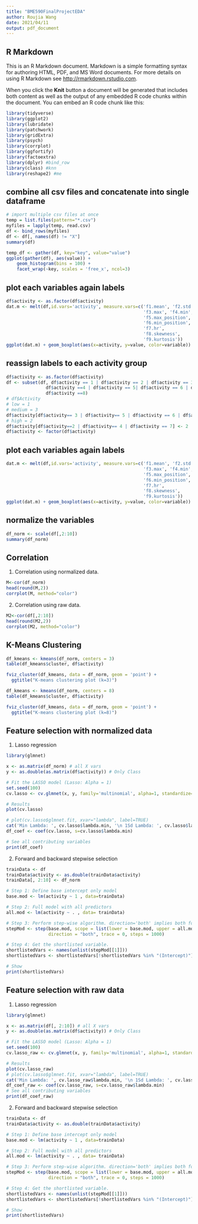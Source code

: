 ```yaml
---
title: "BME590FinalProjectEDA"
author: Roujia Wang
date: 2021/04/11
output: pdf_document
---
```


## R Markdown

This is an R Markdown document. Markdown is a simple formatting syntax for authoring HTML, PDF, and MS Word documents. For more details on using R Markdown see <http://rmarkdown.rstudio.com>.

When you click the **Knit** button a document will be generated that includes both content as well as the output of any embedded R code chunks within the document. You can embed an R code chunk like this:

```r
library(tidyverse)
library(ggplot2)
library(lubridate)
library(patchwork)
library(gridExtra)
library(psych)
library(corrplot)
library(ggfortify)
library(factoextra)
library(dplyr) #bind_row
library(class) #knn
library(reshape2) #me
```

## combine all csv files and concatenate into single dataframe

```r
# import multiple csv files at once
temp = list.files(pattern="*.csv")
myfiles = lapply(temp, read.csv)
df <- bind_rows(myfiles)
df <- df[, names(df) != "X"]
summary(df)
```


```r
temp_df <- gather(df, key="key", value="value")
ggplot(gather(df), aes(value)) + 
    geom_histogram(bins = 100) + 
    facet_wrap(~key, scales = 'free_x', ncol=3)
```

## plot each variables again labels

```r
df$activity <- as.factor(df$activity)
dat.m <- melt(df,id.vars='activity', measure.vars=c('f1.mean', 'f2.std', 
                                                    'f3.max', 'f4.min',
                                                    'f5.max_position', 
                                                    'f6.min_position',
                                                    'f7.hr', 
                                                    'f8.skewness',
                                                    'f9.kurtosis'))
ggplot(dat.m) + geom_boxplot(aes(x=activity, y=value, color=variable)) + theme(text = element_text(size=36))
```

## reassign labels to each activity group
```r
df$activity <- as.factor(df$activity)
df <- subset(df, df$activity == 1 | df$activity == 2 | df$activity == 3 | 
               df$activity ==4 | df$activity == 5| df$activity == 6 | df$activity == 7 | 
               df$activity ==8)
# df$Activity
# low = 1
# medium = 3
df$activity[df$activity== 3 | df$activity== 5 | df$activity == 6 | df$activity == 8] <- 3
# high = 2
df$activity[df$activity==2 | df$activity== 4 | df$activity == 7] <- 2
df$activity <- factor(df$activity)
```

## plot each variables again labels

```r
dat.m <- melt(df,id.vars='activity', measure.vars=c('f1.mean', 'f2.std', 
                                                    'f3.max', 'f4.min',
                                                    'f5.max_position', 
                                                    'f6.min_position',
                                                    'f7.hr', 
                                                    'f8.skewness',
                                                    'f9.kurtosis'))
ggplot(dat.m) + geom_boxplot(aes(x=activity, y=value, color=variable)) + theme(text = element_text(size=30))
```

## normalize the variables

```r
df_norm <- scale(df[,2:10])
summary(df_norm)
```

## Correlation
1. Correlation using normalized data. 
```r
M<-cor(df_norm)
head(round(M,2))
corrplot(M, method="color")
```

2. Correlation using raw data. 
```r
M2<-cor(df[,2:10])
head(round(M2,2))
corrplot(M2, method="color")
```

## K-Means Clustering
```r
df_kmeans <- kmeans(df_norm, centers = 3)
table(df_kmeans$cluster, df$activity)
```

```r
fviz_cluster(df_kmeans, data = df_norm, geom = 'point') + 
  ggtitle("K-means clustering plot (k=3)")
```

```r
df_kmeans <- kmeans(df_norm, centers = 8)
table(df_kmeans$cluster, df$activity)
```

```r
fviz_cluster(df_kmeans, data = df_norm, geom = 'point') + 
  ggtitle("K-means clustering plot (k=8)")
```

## Feature selection with normalized data
1. Lasso regression
```r
library(glmnet)

x <- as.matrix(df_norm) # all X vars
y <- as.double(as.matrix(df$activity)) # Only Class

# Fit the LASSO model (Lasso: Alpha = 1)
set.seed(100)
cv.lasso <- cv.glmnet(x, y, family='multinomial', alpha=1, standardize=TRUE, type.measure='mse')
```

```r
# Results
plot(cv.lasso)

# plot(cv.lasso$glmnet.fit, xvar="lambda", label=TRUE)
cat('Min Lambda: ', cv.lasso$lambda.min, '\n 1Sd Lambda: ', cv.lasso$lambda.1se)
df_coef <- coef(cv.lasso, s=cv.lasso$lambda.min)

# See all contributing variables
print(df_coef)
```

2. Forward and backward stepwise selection
```r
trainData <- df
trainData$activity <- as.double(trainData$activity)
trainData[, 2:10] <- df_norm

# Step 1: Define base intercept only model
base.mod <- lm(activity ~ 1 , data=trainData)  

# Step 2: Full model with all predictors
all.mod <- lm(activity ~ . , data= trainData) 

# Step 3: Perform step-wise algorithm. direction='both' implies both forward and backward stepwise
stepMod <- step(base.mod, scope = list(lower = base.mod, upper = all.mod), 
                direction = "both", trace = 0, steps = 1000)  

# Step 4: Get the shortlisted variable.
shortlistedVars <- names(unlist(stepMod[[1]])) 
shortlistedVars <- shortlistedVars[!shortlistedVars %in% "(Intercept)"] # remove intercept

# Show
print(shortlistedVars)
```

## Feature selection with raw data
1. Lasso regression
```r
library(glmnet)

x <- as.matrix(df[, 2:10]) # all X vars
y <- as.double(as.matrix(df$activity)) # Only Class

# Fit the LASSO model (Lasso: Alpha = 1)
set.seed(100)
cv.lasso_raw <- cv.glmnet(x, y, family='multinomial', alpha=1, standardize=TRUE, type.measure='mse')
```

```r
# Results
plot(cv.lasso_raw)
# plot(cv.lasso$glmnet.fit, xvar="lambda", label=TRUE)
cat('Min Lambda: ', cv.lasso_raw$lambda.min, '\n 1Sd Lambda: ', cv.lasso_raw$lambda.1se)
df_coef_raw <- coef(cv.lasso_raw, s=cv.lasso_raw$lambda.min)
# See all contributing variables
print(df_coef_raw)
```
2. Forward and backward stepwise selection
```r
trainData <- df
trainData$activity <- as.double(trainData$activity)

# Step 1: Define base intercept only model
base.mod <- lm(activity ~ 1 , data=trainData)  

# Step 2: Full model with all predictors
all.mod <- lm(activity ~ . , data= trainData) 

# Step 3: Perform step-wise algorithm. direction='both' implies both forward and backward stepwise
stepMod <- step(base.mod, scope = list(lower = base.mod, upper = all.mod), 
                direction = "both", trace = 0, steps = 1000)  

# Step 4: Get the shortlisted variable.
shortlistedVars <- names(unlist(stepMod[[1]])) 
shortlistedVars <- shortlistedVars[!shortlistedVars %in% "(Intercept)"] # remove intercept

# Show
print(shortlistedVars)
```

